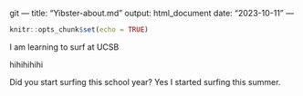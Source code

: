 git ---
title: "Yibster-about.md"
output: html_document
date: "2023-10-11"
---

```r
knitr::opts_chunk$set(echo = TRUE)
```


I am learning to surf at UCSB

hihihihihi

Did you start surfing this school year?
Yes I started surfing this summer.